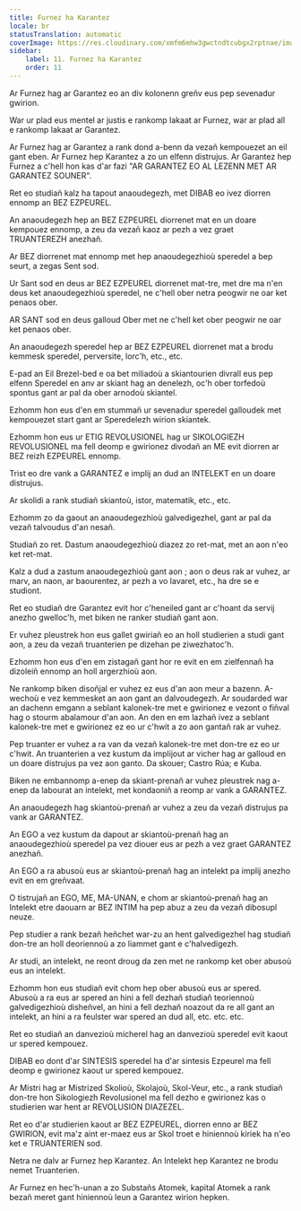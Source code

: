 ```yaml
---
title: Furnez ha Karantez
locale: br
statusTranslation: automatic
coverImage: https://res.cloudinary.com/xmfm6mhw3gwctndtcubgx2rptnae/image/upload/v1740337243/small_cover_educacion_fundamental_a051170f1c.webp
sidebar:
    label: 11. Furnez ha Karantez
    order: 11
---
```

Ar Furnez hag ar Garantez eo an div kolonenn greñv eus pep sevenadur gwirion.

War ur plad eus mentel ar justis e rankomp lakaat ar Furnez, war ar plad all e rankomp lakaat ar Garantez.

Ar Furnez hag ar Garantez a rank dond a-benn da vezañ kempouezet an eil gant eben. Ar Furnez hep Karantez a zo un elfenn distrujus. Ar Garantez hep Furnez a c'hell hon kas d'ar fazi "AR GARANTEZ EO AL LEZENN MET AR GARANTEZ SOUNER".

Ret eo studiañ kalz ha tapout anaoudegezh, met DIBAB eo ivez diorren ennomp an BEZ EZPEUREL.

An anaoudegezh hep an BEZ EZPEUREL diorrenet mat en un doare kempouez ennomp, a zeu da vezañ kaoz ar pezh a vez graet TRUANTEREZH anezhañ.

Ar BEZ diorrenet mat ennomp met hep anaoudegezhioù speredel a bep seurt, a zegas Sent sod.

Ur Sant sod en deus ar BEZ EZPEUREL diorrenet mat-tre, met dre ma n'en deus ket anaoudegezhioù speredel, ne c'hell ober netra peogwir ne oar ket penaos ober.

AR SANT sod en deus galloud Ober met ne c'hell ket ober peogwir ne oar ket penaos ober.

An anaoudegezh speredel hep ar BEZ EZPEUREL diorrenet mat a brodu kemmesk speredel, perversite, lorc'h, etc., etc.

E-pad an Eil Brezel-bed e oa bet miliadoù a skiantourien divrall eus pep elfenn Speredel en anv ar skiant hag an denelezh, oc'h ober torfedoù spontus gant ar pal da ober arnodoù skiantel.

Ezhomm hon eus d'en em stummañ ur sevenadur speredel galloudek met kempouezet start gant ar Speredelezh wirion skiantek.

Ezhomm hon eus ur ETIG REVOLUSIONEL hag ur SIKOLOGIEZH REVOLUSIONEL ma fell deomp e gwirionez divodañ an ME evit diorren ar BEZ reizh EZPEUREL ennomp.

Trist eo dre vank a GARANTEZ e implij an dud an INTELEKT en un doare distrujus.

Ar skolidi a rank studiañ skiantoù, istor, matematik, etc., etc.

Ezhomm zo da gaout an anaoudegezhioù galvedigezhel, gant ar pal da vezañ talvoudus d'an nesañ.

Studiañ zo ret. Dastum anaoudegezhioù diazez zo ret-mat, met an aon n'eo ket ret-mat.

Kalz a dud a zastum anaoudegezhioù gant aon ; aon o deus rak ar vuhez, ar marv, an naon, ar baourentez, ar pezh a vo lavaret, etc., ha dre se e studiont.

Ret eo studiañ dre Garantez evit hor c'heneiled gant ar c'hoant da servij anezho gwelloc'h, met biken ne ranker studiañ gant aon.

Er vuhez pleustrek hon eus gallet gwiriañ eo an holl studierien a studi gant aon, a zeu da vezañ truanterien pe dizehan pe ziwezhatoc'h.

Ezhomm hon eus d'en em zistagañ gant hor re evit en em zielfennañ ha dizoleiñ ennomp an holl argerzhioù aon.

Ne rankomp biken disoñjal er vuhez ez eus d'an aon meur a bazenn. A-wechoù e vez kemmesket an aon gant an dalvoudegezh. Ar soudarded war an dachenn emgann a seblant kalonek-tre met e gwirionez e vezont o fiñval hag o stourm abalamour d'an aon. An den en em lazhañ ivez a seblant kalonek-tre met e gwirionez ez eo ur c'hwit a zo aon gantañ rak ar vuhez.

Pep truanter er vuhez a ra van da vezañ kalonek-tre met don-tre ez eo ur c'hwit. An truanterien a vez kustum da implijout ar vicher hag ar galloud en un doare distrujus pa vez aon ganto. Da skouer; Castro Rúa; e Kuba.

Biken ne embannomp a-enep da skiant-prenañ ar vuhez pleustrek nag a-enep da labourat an intelekt, met kondaoniñ a reomp ar vank a GARANTEZ.

An anaoudegezh hag skiantoù-prenañ ar vuhez a zeu da vezañ distrujus pa vank ar GARANTEZ.

An EGO a vez kustum da dapout ar skiantoù-prenañ hag an anaoudegezhioù speredel pa vez diouer eus ar pezh a vez graet GARANTEZ anezhañ.

An EGO a ra abusoù eus ar skiantoù-prenañ hag an intelekt pa implij anezho evit en em greñvaat.

O tistrujañ an EGO, ME, MA-UNAN, e chom ar skiantoù-prenañ hag an Intelekt etre daouarn ar BEZ INTIM ha pep abuz a zeu da vezañ dibosupl neuze.

Pep studier a rank bezañ heñchet war-zu an hent galvedigezhel hag studiañ don-tre an holl deoriennoù a zo liammet gant e c'halvedigezh.

Ar studi, an intelekt, ne reont droug da zen met ne rankomp ket ober abusoù eus an intelekt.

Ezhomm hon eus studiañ evit chom hep ober abusoù eus ar spered. Abusoù a ra eus ar spered an hini a fell dezhañ studiañ teoriennoù galvedigezhioù disheñvel, an hini a fell dezhañ noazout da re all gant an intelekt, an hini a ra feulster war spered an dud all, etc. etc. etc.

Ret eo studiañ an danvezioù micherel hag an danvezioù speredel evit kaout ur spered kempouez.

DIBAB eo dont d'ar SINTESIS speredel ha d'ar sintesis Ezpeurel ma fell deomp e gwirionez kaout ur spered kempouez.

Ar Mistri hag ar Mistrized Skolioù, Skolajoù, Skol-Veur, etc., a rank studiañ don-tre hon Sikologiezh Revolusionel ma fell dezho e gwirionez kas o studierien war hent ar REVOLUSION DIAZEZEL.

Ret eo d'ar studierien kaout ar BEZ EZPEUREL, diorren enno ar BEZ GWIRION, evit ma'z aint er-maez eus ar Skol troet e hiniennoù kiriek ha n'eo ket e TRUANTERIEN sod.

Netra ne dalv ar Furnez hep Karantez. An Intelekt hep Karantez ne brodu nemet Truanterien.

Ar Furnez en hec'h-unan a zo Substañs Atomek, kapital Atomek a rank bezañ meret gant hiniennoù leun a Garantez wirion hepken.

